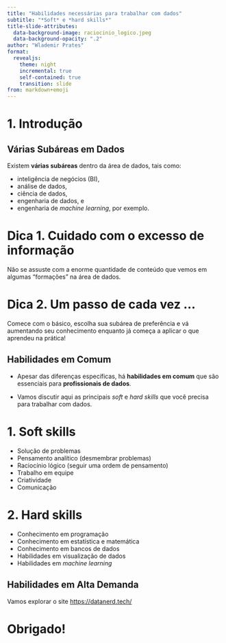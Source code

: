 ```yaml
---
title: "Habilidades necessárias para trabalhar com dados"
subtitle: "*Soft* e *hard skills*"
title-slide-attributes:
  data-background-image: raciocinio_logico.jpeg
  data-background-opacity: ".2"
author: "Wlademir Prates"
format:
  revealjs: 
    theme: night
    incremental: true
    self-contained: true
    transition: slide
from: markdown+emoji
---
```


# 1. Introdução {background-color="#E7AD52"}

## Várias Subáreas em Dados
Existem **várias subáreas** dentro da área de dados, tais como:

- inteligência de negócios (BI),
- análise de dados,
- ciência de dados, 
- engenharia de dados, e
- engenharia de *machine learning*, por exemplo.

# Dica 1. Cuidado com o excesso de informação {background-image="muita_info.jpeg" background-opacity=".2"}

Não se assuste com a enorme quantidade de conteúdo que vemos em algumas "formações" na área de dados.

# Dica 2. Um passo de cada vez ... {background-image="foco.jpeg" background-opacity=".2"}

Comece com o básico, escolha sua subárea de preferência e vá aumentando seu conhecimento enquanto já começa a aplicar o que aprendeu na prática!


## Habilidades em Comum
- Apesar das diferenças específicas, há **habilidades em comum** que são essenciais para **profissionais de dados**.

- Vamos discutir aqui as principais *soft* e *hard skills* que você precisa  para trabalhar com dados.

# 1. Soft skills {background-color="#E7AD52"}

- Solução de problemas
- Pensamento analítico (desmembrar problemas)
- Raciocínio lógico (seguir uma ordem de pensamento)
- Trabalho em equipe
- Criatividade
- Comunicação

# 2. Hard skills {background-color="#87CEEB"}

- Conhecimento em programação
- Conhecimento em estatística e matemática
- Conhecimento em bancos de dados
- Habilidades em visualização de dados
- Habilidades em *machine learning*

## Habilidades em Alta Demanda

Vamos explorar o site <https://datanerd.tech/>

# Obrigado!
